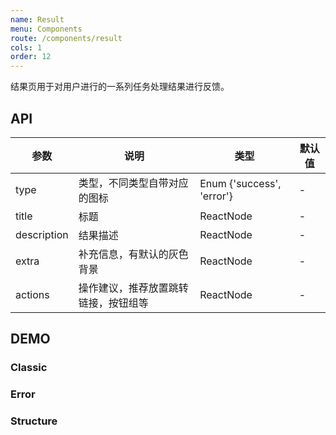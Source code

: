 ```yaml
---
name: Result
menu: Components
route: /components/result
cols: 1
order: 12
---
```



结果页用于对用户进行的一系列任务处理结果进行反馈。

## API

| 参数        | 说明                                 | 类型                      | 默认值 |
| ----------- | ------------------------------------ | ------------------------- | ------ |
| type        | 类型，不同类型自带对应的图标         | Enum {'success', 'error'} | -      |
| title       | 标题                                 | ReactNode                 | -      |
| description | 结果描述                             | ReactNode                 | -      |
| extra       | 补充信息，有默认的灰色背景           | ReactNode                 | -      |
| actions     | 操作建议，推荐放置跳转链接，按钮组等 | ReactNode                 | -      |

## DEMO

### Classic

<Playground>
  <Classic />
</Playground>

### Error

<Playground>
  <Error />
</Playground>

### Structure

<Playground>
  <Structure />
</Playground>
